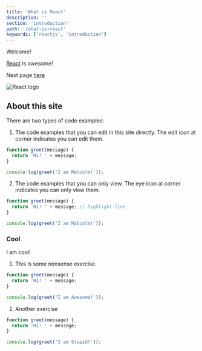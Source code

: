 ```yaml
---
title: 'What is React'
description: ''
section: 'introduction'
path: '/what-is-react'
keywords: ['reactjs', 'introduction']
---
```


Welcome!

[React](https://reactjs.org/) is awesome!

Next page [here](/cra)

![React logo](react-logo.png)

## About this site

There are two types of code examples:

1. The code examples that you can edit in this site directly. The edit icon at corner indicates you can edit them.

```js live fileName=some.js
function greet(message) {
  return 'Hi! ' + message;
}

console.log(greet('I am Malcolm!'));
```

2. The code examples that you can only view. The eye icon at corner indicates you can only view them.

```js
function greet(message) {
  return 'Hi! ' + message; // highlight-line
}

console.log(greet('I am Malcolm!'));
```

### Cool

I am cool!

<Exercise>

1. This is some nonsense exercise.

```js live
function greet(message) {
  return 'Hi! ' + message;
}

console.log(greet('I am Awesome!'));
```

2. Another exercise

```js live
function greet(message) {
  return 'Hi! ' + message;
}

console.log(greet('I am Stupid!'));
```

</Exercise>
